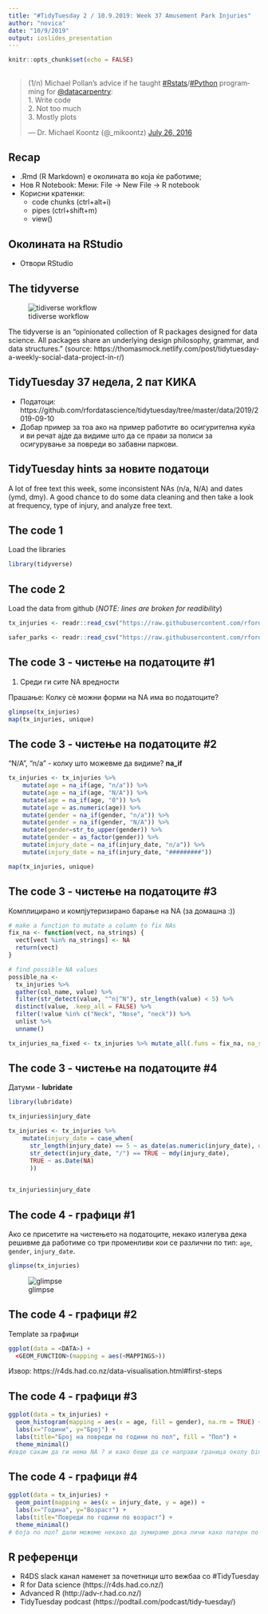 ```yaml
---
title: "#TidyTuesday 2 / 10.9.2019: Week 37 Amusement Park Injuries"
author: "novica"
date: "10/9/2019"
output: ioslides_presentation
---
```


```r
knitr::opts_chunk$set(echo = FALSE)
```

##

<blockquote class="twitter-tweet" data-lang="en"><p lang="en" dir="ltr">(1/n) Michael Pollan’s advice if he taught <a href="https://twitter.com/hashtag/Rstats?src=hash&amp;ref_src=twsrc%5Etfw">#Rstats</a>/<a href="https://twitter.com/hashtag/Python?src=hash&amp;ref_src=twsrc%5Etfw">#Python</a> programming for <a href="https://twitter.com/datacarpentry?ref_src=twsrc%5Etfw">@datacarpentry</a>:<br>1. Write code<br>2. Not too much<br>3. Mostly plots</p>&mdash; Dr. Michael Koontz (@_mikoontz) <a href="https://twitter.com/_mikoontz/status/758021742078025728?ref_src=twsrc%5Etfw">July 26, 2016</a></blockquote>
<script async src="https://platform.twitter.com/widgets.js" charset="utf-8"></script>


## Recap

- .Rmd (R Markdown) е околината во која ќе работиме;
- Нов R Notebook: Мени: File -> New File -> R notebook
- Корисни кратенки:
  - code chunks (ctrl+alt+i)
  - pipes (ctrl+shift+m)
  - view()

## Околината на RStudio

- Отвори RStudio

## The tidyverse

![tidiverse workflow](01_tt_37_files/Screenshot_20190909_195556.png)

The tidyverse is an “opinionated collection of R packages designed for data science. All packages share an underlying design philosophy, grammar, and data structures.” (source: https://thomasmock.netlify.com/post/tidytuesday-a-weekly-social-data-project-in-r/)

## TidyTuesday 37 недела, 2 пат КИКА

- Податоци: https://github.com/rfordatascience/tidytuesday/tree/master/data/2019/2019-09-10
- Добар пример за тоа ако на пример работите во осигурителна куќа и ви речат ајде да видиме што да се прави за полиси за осигурување за повреди во забавни паркови.

## TidyTuesday hints за новите податоци

A lot of free text this week, some inconsistent NAs (n/a, N/A) and dates (ymd, dmy). A good chance to do some data cleaning and then take a look at frequency, type of injury, and analyze free text.

## The code 1

Load the libraries

```r
library(tidyverse)
```

## The code 2

Load the data from github (*NOTE: lines are broken for readibility*)

```r
tx_injuries <- readr::read_csv("https://raw.githubusercontent.com/rfordatascience/tidytuesday/master/data/2019/2019-09-10/tx_injuries.csv")

safer_parks <- readr::read_csv("https://raw.githubusercontent.com/rfordatascience/tidytuesday/master/data/2019/2019-09-10/saferparks.csv")
```

## The code 3 - чистење на податоците #1 

1. Среди ги сите NA вредности

Прашање: Колку сѐ можни форми на NA има во податоците?

```r
glimpse(tx_injuries)
map(tx_injuries, unique)
```

## The code 3 - чистење на податоците #2

"N/A", "n/a" - колку што можевме да видиме?  **na_if**

```r
tx_injuries <- tx_injuries %>% 
    mutate(age = na_if(age, "n/a")) %>% 
    mutate(age = na_if(age, "N/A")) %>% 
    mutate(age = na_if(age, "0")) %>% 
    mutate(age = as.numeric(age)) %>% 
    mutate(gender = na_if(gender, "n/a")) %>% 
    mutate(gender = na_if(gender, "N/A")) %>% 
    mutate(gender=str_to_upper(gender)) %>%
    mutate(gender = as_factor(gender)) %>% 
    mutate(injury_date = na_if(injury_date, "n/a")) %>% 
    mutate(injury_date = na_if(injury_date, "#########")) 

map(tx_injuries, unique)
```

## The code 3 - чистење на податоците #3

Комплицирано и компјутеризирано барање на NA (за домашна :))

```r
# make a function to mutate a column to fix NAs
fix_na <- function(vect, na_strings) {
  vect[vect %in% na_strings] <- NA
  return(vect)
}

# find possible NA values
possible_na <-
  tx_injuries %>%
  gather(col_name, value) %>%
  filter(str_detect(value, "^n|^N"), str_length(value) < 5) %>%
  distinct(value, .keep_all = FALSE) %>%
  filter(!value %in% c("Neck", "Nose", "neck")) %>%
  unlist %>%
  unname()

tx_injuries_na_fixed <- tx_injuries %>% mutate_all(.funs = fix_na, na_strings = possible_na)
```

## The code 3 - чистење на податоците #4

Датуми - **lubridate**

```r
library(lubridate)

tx_injuries$injury_date

tx_injuries <- tx_injuries %>% 
    mutate(injury_date = case_when(
      str_length(injury_date) == 5 ~ as_date(as.numeric(injury_date), origin='1899-12-30'),
      str_detect(injury_date, "/") == TRUE ~ mdy(injury_date),
      TRUE ~ as.Date(NA)
      ))
      

tx_injuries$injury_date
```


## The code 4 - графици #1

Ако се присетите на чистењето на податоците, некако излегува дека решивме да работиме со три променливи кои се различни по тип: `age`, `gender`, `injury_date`.

```r
glimpse(tx_injuries)
```

![glimpse](01_tt_37_files/Screenshot_20190910_113458.png)

## The code 4 - графици #2

Template за графици

```r
ggplot(data = <DATA>) + 
  <GEOM_FUNCTION>(mapping = aes(<MAPPINGS>))
```

Извор: https://r4ds.had.co.nz/data-visualisation.html#first-steps


## The code 4 - графици #3

```r
ggplot(data = tx_injuries) + 
  geom_histogram(mapping = aes(x = age, fill = gender), na.rm = TRUE) +
  labs(x="Години", y="Број") +
  labs(title="Број на повреди по години по пол", fill = "Пол") +
  theme_minimal()
#овде сакам да ги нема NA ? и како беше да се направи граница околу bin-овите?
```


## The code 4 - графици #4

```r
ggplot(data = tx_injuries) + 
  geom_point(mapping = aes(x = injury_date, y = age)) +
  labs(x="Година", y="Возраст") +
  labs(title="Повреди по години по возраст") +
  theme_minimal()
# боја по пол? дали можеме некако да зумираме дека личи како патерн по средина можда летни месеци се тоа?
```

## R референци

- R4DS slack канал наменет за почетници што вежбаа со #TidyTuesday
- R for Data science (https://r4ds.had.co.nz/)
- Advanced R (http://adv-r.had.co.nz/)
- TidyTuesday podcast (https://podtail.com/podcast/tidy-tuesday/)

